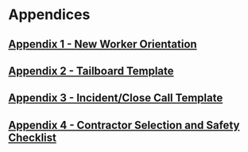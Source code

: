 # Appendices {.unnumbered}

## [Appendix 1 - New Worker Orientation](data/form_templates/new_worker_orientation_checklist_20200311.pdf) {#new-worker .unnumbered}

## [Appendix 2 - Tailboard Template](data/form_templates/Tailboard_Template_201908.pdf) {#tailboard .unnumbered}

## [Appendix 3 - Incident/Close Call Template](data/form_templates/frm_xIncidentCloseCallReporting.pdf) {#incident .unnumbered}

## [Appendix 4 - Contractor Selection and Safety Checklist](data/form_templates/20_ContractorSelectionAndSafety_checklist.pdf) {#contractor .unnumbered}



 

